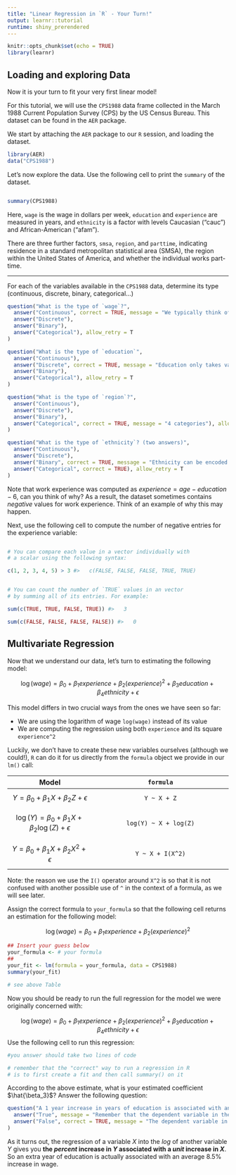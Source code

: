 ```yaml
---
title: "Linear Regression in `R` - Your Turn!"
output: learnr::tutorial
runtime: shiny_prerendered
---
```


```r
knitr::opts_chunk$set(echo = TRUE)
library(learnr)
```


## Loading and exploring Data

Now it is your turn to fit your very first linear model!

For this tutorial, we will use the `CPS1988` data frame collected in the March 1988 Current Population Survey (CPS) by the US Census Bureau. This dataset can be found in the `AER` package.

We start by attaching the `AER` package to our `R` session, and loading the dataset.

```r
library(AER)
data("CPS1988")
```

Let's now explore the data. Use the following cell to print the `summary` of the dataset.
```r

```

```r
summary(CPS1988)
```


Here, `wage` is the wage in dollars per week, `education` and `experience` are measured in years, and `ethnicity` is a factor with levels Caucasian ("cauc") and African-American ("afam"). 

There are three further factors, `smsa`, `region`, and `parttime`, indicating residence in a standard metropolitan statistical area (SMSA), the region within the United States of America, and whether the individual works part-time.

----

For each of the variables available in the `CPS1988` data, determine its type (continuous, discrete, binary, categorical...)

```r
question("What is the type of `wage`?",
  answer("Continuous", correct = TRUE, message = "We typically think of wage as taking on an infinite continuum of values (even though it is often rounded to the nearest cent)"),
  answer("Discrete"),
  answer("Binary"),
  answer("Categorical"), allow_retry = T
)
```
```r
question("What is the type of `education`",
  answer("Continuous"),
  answer("Discrete", correct = TRUE, message = "Education only takes values in [0, 1, 2, ..., 18]"),
  answer("Binary"),
  answer("Categorical"), allow_retry = T
)
```
```r
question("What is the type of `region`?",
  answer("Continuous"),
  answer("Discrete"),
  answer("Binary"),
  answer("Categorical", correct = TRUE, message = "4 categories"), allow_retry = T
)
```
```r
question("What is the type of `ethnicity`? (two answers)",
  answer("Continuous"),
  answer("Discrete"),
  answer("Binary", correct = TRUE, message = "Ethnicity can be encoded as 1 or 0. It is a special case of a categorical variable."),
  answer("Categorical", correct = TRUE), allow_retry = T
)
```

Note that work experience was computed as $experience = age - education - 6$, can you think of why? As a result, the dataset sometimes contains *negative* values for work experience. Think of an example of why this may happen. 

Next, use the following cell to compute the number of negative entries for the experience variable:

```r

```

```r

# You can compare each value in a vector individually with
# a scalar using the following syntax:

c(1, 2, 3, 4, 5) > 3 #>   c(FALSE, FALSE, FALSE, TRUE, TRUE)


# You can count the number of `TRUE` values in an vector
# by summing all of its entries. For example:

sum(c(TRUE, TRUE, FALSE, TRUE)) #>   3

sum(c(FALSE, FALSE, FALSE, FALSE)) #>   0
```

## Multivariate Regression

Now that we understand our data, let's turn to estimating the following model:

$$\log(wage) = \beta_0 + \beta_1 experience + \beta_2 (experience)^2 + \beta_3 education + \beta_4 ethnicity + \epsilon$$

This model differs in two crucial ways from the ones we have seen so far:

- We are using the logarithm of wage `log(wage)` instead of its value
- We are computing the regression using both `experience` and its square `experience^2`

Luckily, we don't have to create these new variables ourselves (although we could!), `R` can do it for us directly from the `formula` object we provide in our `lm()` call:

| Model | `formula` |
| :-----: | :---------: |
| $$Y = \beta_0 + \beta_1 X + \beta_2 Z + \epsilon $$ | `Y ~ X + Z` |
| $$\log(Y) = \beta_0 + \beta_1 X + \beta_2 \log(Z) + \epsilon $$ | `log(Y) ~ X + log(Z)` |
| $$Y = \beta_0 + \beta_1 X + \beta_2 X^2 + \epsilon $$ | `Y ~ X + I(X^2)` |

Note: the reason we use the `I()` operator around `X^2` is so that it is not confused with another possible use of `^` in the context of a formula, as we will see later.

Assign the correct formula to `your_formula` so that the following cell returns an estimation for the following model:

$$\log(wage) = \beta_0 + \beta_1 experience + \beta_2 (experience)^2$$

```r
## Insert your guess below
your_formula <- # your formula
##
your_fit <- lm(formula = your_formula, data = CPS1988)
summary(your_fit)
```

```r
# see above Table
```


Now you should be ready to run the full regression for the model we were originally concerned with:

$$\log(wage) = \beta_0 + \beta_1 experience + \beta_2 (experience)^2 + \beta_3 education + \beta_4 ethnicity + \epsilon$$
Use the following cell to run this regression:

```r
#you answer should take two lines of code
```

```r
# remember that the "correct" way to run a regression in R
# is to first create a fit and then call summary() on it
```

According to the above estimate, what is your estimated coefficient $\hat{\beta_3}$? Answer the following question:

```r
question("A 1 year increase in years of education is associated with an average  0.085673 increase in wage.",
  answer("True", message = "Remember that the dependent variable in the regression is the logarithm of wage, not wage itself!"),
  answer("False", correct = TRUE, message = "The dependent variable in the regression is the logarithm of wage!")
)
```


As it turns out, the regression of a variable $X$ into the *log* of another variable $Y$ gives you **the *percent* increase in $Y$ associated with a *unit* increase in $X$**. So an extra year of education is actually associated with an average 8.5% increase in wage.



